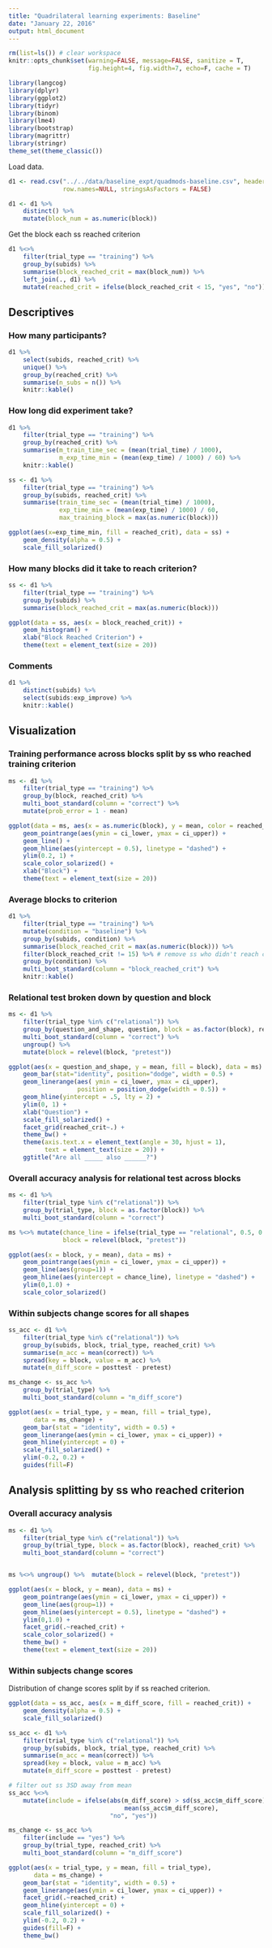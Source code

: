 ```yaml
---
title: "Quadrilateral learning experiments: Baseline"
date: "January 22, 2016"
output: html_document
---
```


```r
rm(list=ls()) # clear workspace
knitr::opts_chunk$set(warning=FALSE, message=FALSE, sanitize = T, 
                      fig.height=4, fig.width=7, echo=F, cache = T)
```

```r
library(langcog)
library(dplyr)
library(ggplot2)
library(tidyr)
library(binom)
library(lme4)
library(bootstrap)
library(magrittr)
library(stringr)
theme_set(theme_classic())
```

Load data.

```r
d1 <- read.csv("../../data/baseline_expt/quadmods-baseline.csv", header=TRUE, 
               row.names=NULL, stringsAsFactors = FALSE)

d1 <- d1 %>% 
    distinct() %>% 
    mutate(block_num = as.numeric(block))
```

Get the block each ss reached criterion

```r
d1 %<>% 
    filter(trial_type == "training") %>% 
    group_by(subids) %>% 
    summarise(block_reached_crit = max(block_num)) %>% 
    left_join(., d1) %>% 
    mutate(reached_crit = ifelse(block_reached_crit < 15, "yes", "no"))
```

Descriptives
--------

### How many participants?

```r
d1 %>% 
    select(subids, reached_crit) %>% 
    unique() %>% 
    group_by(reached_crit) %>% 
    summarise(n_subs = n()) %>% 
    knitr::kable()
```

### How long did experiment take?

```r
d1 %>% 
    filter(trial_type == "training") %>%
    group_by(reached_crit) %>% 
    summarise(m_train_time_sec = (mean(trial_time) / 1000),
              m_exp_time_min = (mean(exp_time) / 1000) / 60) %>% 
    knitr::kable()

ss <- d1 %>% 
    filter(trial_type == "training") %>% 
    group_by(subids, reached_crit) %>% 
    summarise(train_time_sec = (mean(trial_time) / 1000),
              exp_time_min = (mean(exp_time) / 1000) / 60,
              max_training_block = max(as.numeric(block)))

ggplot(aes(x=exp_time_min, fill = reached_crit), data = ss) +
    geom_density(alpha = 0.5) +
    scale_fill_solarized() 
```

### How many blocks did it take to reach criterion? 

```r
ss <- d1 %>% 
    filter(trial_type == "training") %>% 
    group_by(subids) %>% 
    summarise(block_reached_crit = max(as.numeric(block)))

ggplot(data = ss, aes(x = block_reached_crit)) + 
    geom_histogram() +
    xlab("Block Reached Criterion") +
    theme(text = element_text(size = 20))
```

### Comments

```r
d1 %>% 
    distinct(subids) %>% 
    select(subids:exp_improve) %>% 
    knitr::kable()
```

Visualization
--------

### Training performance across blocks split by ss who reached training criterion

```r
ms <- d1 %>% 
    filter(trial_type == "training") %>% 
    group_by(block, reached_crit) %>% 
    multi_boot_standard(column = "correct") %>% 
    mutate(prob_error = 1 - mean)

ggplot(data = ms, aes(x = as.numeric(block), y = mean, color = reached_crit)) + 
    geom_pointrange(aes(ymin = ci_lower, ymax = ci_upper)) +
    geom_line() +
    geom_hline(aes(yintercept = 0.5), linetype = "dashed") +
    ylim(0.2, 1) +
    scale_color_solarized() +
    xlab("Block") +
    theme(text = element_text(size = 20))
```

### Average blocks to criterion

```r
d1 %>% 
    filter(trial_type == "training") %>% 
    mutate(condition = "baseline") %>% 
    group_by(subids, condition) %>% 
    summarise(block_reached_crit = max(as.numeric(block))) %>% 
    filter(block_reached_crit != 15) %>% # remove ss who didn't reach criterion
    group_by(condition) %>% 
    multi_boot_standard(column = "block_reached_crit") %>% 
    knitr::kable()
```

### Relational test broken down by question and block

```r
ms <- d1 %>% 
    filter(trial_type %in% c("relational")) %>%
    group_by(question_and_shape, question, block = as.factor(block), reached_crit) %>%
    multi_boot_standard(column = "correct") %>% 
    ungroup() %>% 
    mutate(block = relevel(block, "pretest")) 

ggplot(aes(x = question_and_shape, y = mean, fill = block), data = ms) + 
    geom_bar(stat="identity", position="dodge", width = 0.5) +
    geom_linerange(aes( ymin = ci_lower, ymax = ci_upper),  
                   position = position_dodge(width = 0.5)) +
    geom_hline(yintercept = .5, lty = 2) +
    ylim(0, 1) + 
    xlab("Question") +
    scale_fill_solarized() +
    facet_grid(reached_crit~.) +
    theme_bw() +
    theme(axis.text.x = element_text(angle = 30, hjust = 1),
          text = element_text(size = 20)) +
    ggtitle("Are all _____ also ______?") 
```

### Overall accuracy analysis for relational test across blocks

```r
ms <- d1 %>% 
    filter(trial_type %in% c("relational")) %>% 
    group_by(trial_type, block = as.factor(block)) %>%
    multi_boot_standard(column = "correct")

ms %<>% mutate(chance_line = ifelse(trial_type == "relational", 0.5, 0.5),
               block = relevel(block, "pretest"))

ggplot(aes(x = block, y = mean), data = ms) +
    geom_pointrange(aes(ymin = ci_lower, ymax = ci_upper)) +
    geom_line(aes(group=1)) +
    geom_hline(aes(yintercept = chance_line), linetype = "dashed") +
    ylim(0,1.0) +
    scale_color_solarized() 
```

### Within subjects change scores for all shapes

```r
ss_acc <- d1 %>% 
    filter(trial_type %in% c("relational")) %>% 
    group_by(subids, block, trial_type, reached_crit) %>% 
    summarise(m_acc = mean(correct)) %>% 
    spread(key = block, value = m_acc) %>% 
    mutate(m_diff_score = posttest - pretest)

ms_change <- ss_acc %>% 
    group_by(trial_type) %>% 
    multi_boot_standard(column = "m_diff_score")

ggplot(aes(x = trial_type, y = mean, fill = trial_type), 
       data = ms_change) +
    geom_bar(stat = "identity", width = 0.5) +
    geom_linerange(aes(ymin = ci_lower, ymax = ci_upper)) +
    geom_hline(yintercept = 0) +
    scale_fill_solarized() +
    ylim(-0.2, 0.2) + 
    guides(fill=F)
```

## Analysis splitting by ss who reached criterion

### Overall accuracy analysis

```r
ms <- d1 %>% 
    filter(trial_type %in% c("relational")) %>% 
    group_by(trial_type, block = as.factor(block), reached_crit) %>%
    multi_boot_standard(column = "correct")


ms %<>% ungroup() %>%  mutate(block = relevel(block, "pretest"))

ggplot(aes(x = block, y = mean), data = ms) +
    geom_pointrange(aes(ymin = ci_lower, ymax = ci_upper)) +
    geom_line(aes(group=1)) +
    geom_hline(aes(yintercept = 0.5), linetype = "dashed") +
    ylim(0,1.0) +
    facet_grid(.~reached_crit) +
    scale_color_solarized() +
    theme_bw() +
    theme(text = element_text(size = 20))
```

### Within subjects change scores

Distribution of change scores split by if ss reached criterion.

```r
ggplot(data = ss_acc, aes(x = m_diff_score, fill = reached_crit)) + 
    geom_density(alpha = 0.5) +
    scale_fill_solarized()
```

```r
ss_acc <- d1 %>% 
    filter(trial_type %in% c("relational")) %>% 
    group_by(subids, block, trial_type, reached_crit) %>% 
    summarise(m_acc = mean(correct)) %>% 
    spread(key = block, value = m_acc) %>% 
    mutate(m_diff_score = posttest - pretest)

# filter out ss 3SD away from mean
ss_acc %<>%
    mutate(include = ifelse(abs(m_diff_score) > sd(ss_acc$m_diff_score) * 3 +
                                mean(ss_acc$m_diff_score),
                            "no", "yes"))

ms_change <- ss_acc %>% 
    filter(include == "yes") %>% 
    group_by(trial_type, reached_crit) %>% 
    multi_boot_standard(column = "m_diff_score")

ggplot(aes(x = trial_type, y = mean, fill = trial_type), 
       data = ms_change) +
    geom_bar(stat = "identity", width = 0.5) +
    geom_linerange(aes(ymin = ci_lower, ymax = ci_upper)) +
    facet_grid(.~reached_crit) +
    geom_hline(yintercept = 0) +
    scale_fill_solarized() +
    ylim(-0.2, 0.2) + 
    guides(fill=F) + 
    theme_bw()
```
